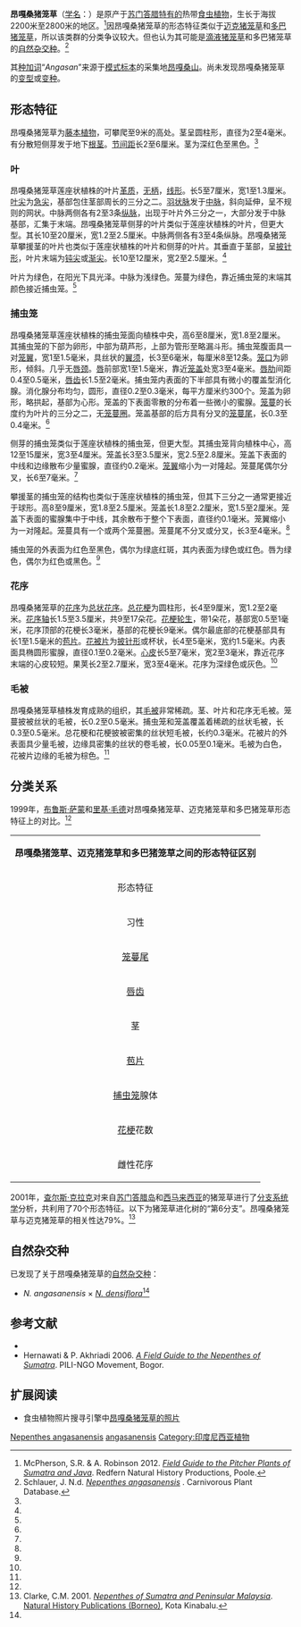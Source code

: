 {{noteTA
|G1=Carnivorous Plant
}}
{{Speciesbox
|image =
|image_caption =
|status = LR/cd
|status_system = IUCN2.3
|taxon= Nepenthes angasanensis
|authority = [[里基·毛德|Maulder]], [[戴尔·舒伯特|D.Schub.]], [[布鲁斯·萨蒙|B.R.Salmon]] & [[布里安·奎恩|B.Quinn]] (1999)<ref name=angasan>Salmon, B. & R. Maulder 1999. [http://www.carnivorousplants.org/cpn/Species/v28n1p14_18.html Notes on ''Nepenthes'' from Northern Sumatra.] {{Wayback|url=http://www.carnivorousplants.org/cpn/Species/v28n1p14_18.html |date=20110514044243 }} ''[[食虫植物通讯|Carnivorous Plant Newsletter]]'' '''28'''(1): 14–18.</ref>
|range_map = Nepenthes densiflora distribution.png
|range_map_caption = 昂嘎桑猪笼草的分布地
|synonyms = 
*''Nepenthes mikei''<br><small>''auct. non'' [[布鲁斯·萨蒙|B.R.Salmon]] & [[里基·毛德|Maulder]]:<br>[[马修·杰布|Jebb]] & [[马丁·奇克|Cheek]] (1997);<ref name=J&C>Jebb, M.H.P. & M.R. Cheek 1997. [[猪笼草属（猪笼草科）的框架性修订|A skeletal revision of ''Nepenthes'' (Nepenthaceae)]]. ''[[布卢姆－植物分类学与植物地理学杂志|Blumea]]'' '''42'''(1): 1–106.</ref><br>[[马丁·奇克|Cheek]] & [[马修·杰布|Jebb]] (2001)<ref name=C&J>Cheek, M.R. & M.H.P. Jebb 2001. [[猪笼草科_(2001年专著)|Nepenthaceae]]. ''Flora Malesiana'' '''15''': 1–157.</ref><br>[<nowiki>=</nowiki>''N. angasanensis/[[迈克猪笼草|N. mikei]]'']</small>
*''Nepenthes tobaica''<br><small>''auct. non'' [[B·H·丹瑟|Danser]] (1928): [[B·H·丹瑟|Danser]] (1940)<ref>Danser, B.H. 1940. A new ''Nepenthes'' from Sumatra. ''Bulletin du Jardin Botanique de Buitenzorg'', Série III, '''16''': 268–271.</ref></small>
*''Nepenthes tobaica''<br><small>''auct. non'' [[B·H·丹瑟|Danser]]: [[罗斯朱迪·塔明|Tamin]] & [[堀田满|M.Hotta]] ''in'' [[堀田满|M.Hotta]] (1986)<ref name=T&H>{{id icon}} Tamin, R. & M. Hotta 1986. [[苏门答腊的猪笼草：苏门答腊岛的猪笼草属植物|''Nepenthes'' di Sumatera: The genus ''Nepenthes'' of the Sumatra Island]]. In: M. Hotta (ed.) ''Diversity and Dynamics of Plant Life in Sumatra: Forest Ecosystem and Speciation in Wet Tropical Environments. Part 1: Reports and Collection of Papers.'' Kyoto University, Kyoto. pp. 75–109.</ref><br>[<nowiki>=</nowiki>''N. angasanensis/[[多巴猪笼草|N. tobaica]]'']</small>
}}

'''昂嘎桑猪笼草'''（[[学名|学名]]：''{{lang|la|Nepenthes angasanensis}}''）是原产于[[苏门答腊|苏门答腊]][[特有种|特有的]]热带[[食虫植物|食虫植物]]，生长于海拔2200米至2800米的地区。<ref>McPherson, S.R. & A. Robinson 2012. ''[[苏门答腊与爪哇的猪笼草野外指南|Field Guide to the Pitcher Plants of Sumatra and Java]]''. Redfern Natural History Productions, Poole.</ref>因昂嘎桑猪笼草的形态特征类似于[[迈克猪笼草|迈克猪笼草]]{{small|（''N. mikei''）}}和[[多巴猪笼草|多巴猪笼草]]{{small|（''N. tobaica''）}}，所以该类群的分类争议较大。但也认为其可能是[[滴液猪笼草|滴液猪笼草]]{{small|（''N. densiflora''）}}和多巴猪笼草的[[自然杂交种|自然杂交种]]。<ref name=Schlauer>Schlauer, J. N.d. [http://www.omnisterra.com/bot/cp_home.cgi?name=nepenthes+angasanensis ''Nepenthes angasanensis''] {{Wayback|url=http://www.omnisterra.com/bot/cp_home.cgi?name=nepenthes+angasanensis |date=20160304055325 }}. Carnivorous Plant Database.</ref>

其[[种加词|种加词]]“''Angasan''”来源于[[模式标本|模式标本]]的采集地[[昂嘎桑山|昂嘎桑山]]{{small|（Mount Puncak Angasan）}}。尚未发现昂嘎桑猪笼草的[[变型|变型]]或[[变种|变种]]。

== 形态特征 ==
昂嘎桑猪笼草为[[藤本植物|藤本植物]]，可攀爬至9米的高处。茎呈圆柱形，直径为2至4毫米。有分散短侧芽发于地下[[根茎|根茎]]。[[节间距|节间距]]长2至6厘米。茎为深红色至黑色。<ref name=angasan />

=== 叶 ===
昂嘎桑猪笼草莲座状植株的叶片[[wikt:革质|革质]]，[[wikt:无柄|无柄]]，[[wikt:线形|线形]]。长5至7厘米，宽1至1.3厘米。[[叶尖|叶尖]]为[[wikt:急尖|急尖]]，基部包住茎部周长的三分之二。[[羽状脉|羽状脉]]发于[[中脉|中脉]]，斜向延伸，呈不规则的网状。中脉两侧各有2至3条[[纵脉|纵脉]]，出现于叶片外三分之一，大部分发于中脉基部，汇集于末端。昂嘎桑猪笼草侧芽的叶片类似于莲座状植株的叶片，但更大型。其长10至20厘米，宽1.2至2.5厘米。中脉两侧各有3至4条纵脉。昂嘎桑猪笼草攀援茎的叶片也类似于莲座状植株的叶片和侧芽的叶片。其垂直于茎部，呈[[wikt:披针形|披针形]]，叶片末端为[[wikt:钝尖|钝尖]]或[[wikt:渐尖|渐尖]]。长10至12厘米，宽2至2.5厘米。<ref name=angasan />

叶片为绿色，在阳光下具光泽。中脉为浅绿色。笼蔓为绿色，靠近捕虫笼的末端其颜色接近捕虫笼。<ref name=angasan />

=== 捕虫笼 ===
昂嘎桑猪笼草莲座状植株的捕虫笼面向植株中央，高6至8厘米，宽1.8至2厘米。其捕虫笼的下部为卵形，中部为葫芦形，上部为管形至略漏斗形。捕虫笼腹面具一对[[笼翼|笼翼]]，宽1至1.5毫米，具丝状的[[翼须|翼须]]，长3至6毫米，每厘米8至12条。[[笼口|笼口]]为卵形，倾斜。几乎无[[唇颈|唇颈]]。[[猪笼草#形态特征|唇]]前部宽1至1.5毫米，靠近[[笼盖|笼盖]]处宽3至4毫米。[[唇肋|唇肋]]间距0.4至0.5毫米，[[唇齿|唇齿]]长1.5至2毫米。捕虫笼内表面的下半部具有微小的覆盖型消化腺。消化腺分布均匀，圆形，直径0.2至0.3毫米，每平方厘米约300个。笼盖为卵形，略拱起，基部为心形。笼盖的下表面零散的分布着一些微小的蜜腺。[[笼蔓|笼蔓]]的长度约为叶片的三分之二，无[[笼蔓圈|笼蔓圈]]。笼盖基部的后方具有分叉的[[笼蔓尾|笼蔓尾]]，长0.3至0.4毫米。<ref name=angasan />

侧芽的捕虫笼类似于莲座状植株的捕虫笼，但更大型。其捕虫笼背向植株中心，高12至15厘米，宽3至4厘米。笼盖长3至3.5厘米，宽2.5至2.8厘米。笼盖下表面的中线和边缘散布少量蜜腺，直径约0.2毫米。[[笼翼|笼翼]]缩小为一对隆起。笼蔓尾偶尔分叉，长6至7毫米。<ref name=angasan />

攀援茎的捕虫笼的结构也类似于莲座状植株的捕虫笼，但其下三分之一通常更接近于球形。高8至9厘米，宽1.8至2.5厘米。笼盖长1.8至2.2厘米，宽1.5至2厘米。笼盖下表面的蜜腺集中于中线，其余散布于整个下表面，直径约0.1毫米。笼翼缩小为一对隆起。笼蔓具有一个或两个笼蔓圈。笼蔓尾不分叉或分叉，长3至4毫米。<ref name=angasan />

捕虫笼的外表面为红色至黑色，偶尔为绿底红斑，其内表面为绿色或红色。唇为绿色，偶尔为红色或黑色。<ref name=angasan />

=== 花序 ===
昂嘎桑猪笼草的[[花序|花序]]为[[总状花序|总状花序]]。[[总花梗|总花梗]]为圆柱形，长4至9厘米，宽1.2至2毫米。[[花序轴|花序轴]]长1.5至3.5厘米，共9至17朵花。[[花梗|花梗]][[轮生|轮生]]，带1朵花，基部宽0.5至1毫米，花序顶部的花梗长3毫米，基部的花梗长9毫米。偶尔最底部的花梗基部具有长1至1.5毫米的[[苞片|苞片]]。[[花被片|花被片]]为[[wikt:披针形|披针形]]或杯状，长4至5毫米，宽约1.5毫米。内表面具椭圆形蜜腺，直径0.1至0.2毫米。[[心皮|心皮]]长5至7毫米，宽2至3毫米，靠近花序末端的心皮较短。果荚长2至2.7厘米，宽3至4毫米。花序为深绿色或灰色。<ref name=angasan />

=== 毛被 ===
昂嘎桑猪笼草植株发育成熟的组织，其[[毛被|毛被]]非常稀疏。茎、叶片和花序无毛被。笼蔓披被丝状的毛被，长0.2至0.5毫米。捕虫笼和笼盖覆盖着稀疏的丝状毛被，长0.3至0.5毫米。总花梗和花梗披被密集的丝状短毛被，长约0.3毫米。花被片的外表面具少量毛被，边缘具密集的丝状的卷毛被，长0.05至0.1毫米。毛被为白色，花被片边缘的毛被为棕色。<ref name=angasan />

== 分类关系 ==
1999年，[[布鲁斯·萨蒙|布鲁斯·萨蒙]]{{small|（Bruce Salmon）}}和[[里基·毛德|里基·毛德]]{{small|（Ricky Maulder）}}对昂嘎桑猪笼草、迈克猪笼草和多巴猪笼草形态特征上的对比。<ref name=angasan />

{| cellpadding="1" border="0" style="margin: 1em auto 1em auto; width:1000px; border:1px #bbbbbb solid; font-size:85%; {{box-shadow|4px|4px|6px|#A0A0A0}} {{border-radius|5px}}"
|- align="center" bgcolor=#90ee90
| colspan="4" align="center" | '''昂嘎桑猪笼草、迈克猪笼草和多巴猪笼草之间的形态特征区别'''{{small|（Salmon & Maulder, 1999）}}
|- bgcolor=#eeffee
! 形态特征 !! 昂嘎桑猪笼草 !! 迈克猪笼草 !! 多巴猪笼草
|-
| 习性 || 有发自地下根茎的侧枝 || 无根茎 || 无根茎
|-
| [[笼蔓尾|笼蔓尾]] || 分叉状 || 丛状 || 丝状
|-
| [[唇齿|唇齿]] || 长1.5至2毫米 || 长0.2至0.4毫米 || 短于0.2毫米
|-
| 茎 || 圆柱形 || 圆柱形 || 圆柱形至钝三棱柱形
|-
| [[苞片|苞片]] || 仅偶尔出现于最底部的花梗基部附近 || 出现于所有花梗的中部 || 量少，出现于花梗基部或略基部处
|-
| [[捕虫笼|捕虫笼]]腺体 || 300 / cm² || 150-180 / cm² || 200-250 / cm²
|-
| [[花梗|花梗]]花数 || 1朵 || 1朵 || 2朵
|-
| 雌性花序 || 55至125毫米；9至17朵花 || 40至80毫米；4至10朵花 || 195至400毫米；30至50朵花
|}

2001年，[[查尔斯·克拉克_(植物学家)|查尔斯·克拉克]]对来自[[苏门答腊岛|苏门答腊岛]]和[[西马来西亚|西马来西亚]]的猪笼草进行了[[分支系统学|分支系统学]]分析，共利用了70个形态特征。以下为猪笼草进化树的“第6分支”。昂嘎桑猪笼草与迈克猪笼草的相关性达79%。<ref name=Clarke>Clarke, C.M. 2001. ''[[苏门答腊岛与西马来西亚的猪笼草|Nepenthes of Sumatra and Peninsular Malaysia]]''. [[自然历史出版社_(婆罗洲)|Natural History Publications (Borneo)]], Kota Kinabalu.</ref>

{{clade| style=font-size:100%;line-height:80%
|label1=
|1={{clade
 |label1=<span style="color:white;">unnamed</span>
 |1={{clade
     |1=[[小猪笼草|小猪笼草]]
     |2=[[两眼猪笼草|两眼猪笼草]]
     }} 
       |label2=<span style="color:white;">unnamed</span>
       |2={{clade
          |label1=
          |1={{clade
             |1=[[多巴猪笼草|多巴猪笼草]]
             |label2=     79%
             |2={{clade
                 |1='''昂嘎桑猪笼草'''
                 |2=[[迈克猪笼草|迈克猪笼草]]
             }}
          }}     
       }}
 }}
}}

== 自然杂交种 ==
已发现了关于昂嘎桑猪笼草的[[自然杂交种|自然杂交种]]：
*''N. angasanensis'' × ''[[密花猪笼草|N. densiflora]]''<ref name=Clarke />

== 参考文献 ==
{{reflist|2}}
{{refbegin|2}}
* {{IUCN2006|assessors=Clarke ''et al.''|year=2000|id=39642|title=Nepenthes angasanensis|downloaded=11 May 2006}}
* Hernawati & P. Akhriadi 2006. ''[[苏门答腊的猪笼草野外指南|A Field Guide to the Nepenthes of Sumatra]]''. PILI-NGO Movement, Bogor.
{{refend}}

== 扩展阅读 ==
{{refbegin}}
* 食虫植物照片搜寻引擎中[http://www.cpphotofinder.com/nepenthes-angasanensis-621.html 昂嘎桑猪笼草的照片] {{Wayback|url=http://www.cpphotofinder.com/nepenthes-angasanensis-621.html |date=20200927004410 }}
{{refend}}

{{猪笼草属}}
{{Taxonbar|from=Q5438251}}

[[Category:亚洲食虫植物|Nepenthes angasanensis]]
[[Category:猪笼草属|angasanensis]]
[[Category:印度尼西亚植物|Category:印度尼西亚植物]]